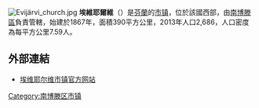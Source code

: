 [[Image:Evijärvi_church.jpg|thumb]]
'''埃維耶爾維'''（{{lang-fi|Evijärvi}}）是[[芬蘭|芬蘭]]的[[芬兰市镇|市镇]]，位於該國西部，由[[南博滕區|南博滕區]]負責管轄，始建於1867年，面積390平方公里，2013年人口2,686，人口密度為每平方公里7.59人。

==外部連結==
{{commonscat|Evijärvi|position=left}}
*[http://www.evijarvi.fi/ 埃维耶尔维市镇官方网站]{{Wayback|url=http://www.evijarvi.fi/ |date=20081005051536 }} {{fi}}

{{Finland-geo-stub}}
[[Category:南博滕区市镇|Category:南博滕区市镇]]